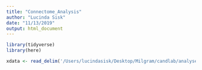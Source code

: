 ```yaml
---
title: "Connectome_Analysis"
author: "Lucinda Sisk"
date: "11/13/2019"
output: html_document
---
```


```r
library(tidyverse)
library(here)

xdata <- read_delim('/Users/lucindasisk/Desktop/Milgram/candlab/analyses/shapes/dwi/data/5_Tract_Reconstruction/sub-A687/sub-A687_wholeseg_SIFT_msCSD_connectome.txt', ' ', col_names=FALSE)

```
